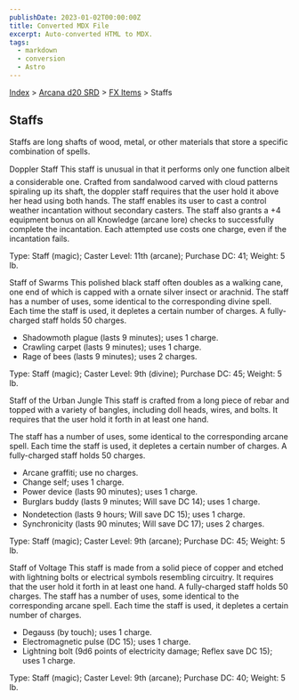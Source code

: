 ```yaml
---
publishDate: 2023-01-02T00:00:00Z
title: Converted MDX File
excerpt: Auto-converted HTML to MDX.
tags:
  - markdown
  - conversion
  - Astro
---
```






[Index](-index) > [Arcana d20 SRD](arcana-d20-srd-index) > [FX Items](arcana-d20-srd-fx-items-index) > Staffs




## Staffs


Staffs are long shafts of wood, metal, or other materials that store a specific combination of spells.


Doppler Staff
This staff is unusual in that it performs only one function albeit a considerable one. Crafted from sandalwood carved with cloud patterns spiraling up its shaft, the doppler staff requires that the user hold it above her head using both hands. The staff enables its user to cast a control weather incantation without secondary casters. The staff also grants a +4 equipment bonus on all Knowledge (arcane lore) checks to successfully complete the incantation. Each attempted use costs one charge, even if the incantation fails.


Type: Staff (magic); Caster Level: 11th (arcane); Purchase DC: 41; Weight: 5 lb.


Staff of Swarms
This polished black staff often doubles as a walking cane, one end of which is capped with a ornate silver insect or arachnid. The staff has a number of uses, some identical to the corresponding divine spell. Each time the staff is used, it depletes a certain number of charges. A fully-charged staff holds 50 charges.


- Shadowmoth plague (lasts 9 minutes); uses 1 charge.
- Crawling carpet (lasts 9 minutes); uses 1 charge.
- Rage of bees (lasts 9 minutes); uses 2 charges.


Type: Staff (magic); Caster Level: 9th (divine); Purchase DC: 45; Weight: 5 lb.


Staff of the Urban Jungle
This staff is crafted from a long piece of rebar and topped with a variety of bangles, including doll heads, wires, and bolts. It requires that the user hold it forth in at least one hand.


The staff has a number of uses, some identical to the corresponding arcane spell. Each time the staff is used, it depletes a certain number of charges. A fully-charged staff holds 50 charges.


- Arcane graffiti; use no charges.
- Change self; uses 1 charge.
- Power device (lasts 90 minutes); uses 1 charge.
- Burglars buddy (lasts 9 minutes; Will save DC 14); uses 1 charge.
- Nondetection (lasts 9 hours; Will save DC 15); uses 1 charge.
- Synchronicity (lasts 90 minutes; Will save DC 17); uses 2 charges.


Type: Staff (magic); Caster Level: 9th (arcane); Purchase DC: 45; Weight: 5 lb.


Staff of Voltage
This staff is made from a solid piece of copper and etched with lightning bolts or electrical symbols resembling circuitry. It requires that the user hold it forth in at least one hand. A fully-charged staff holds 50 charges. The staff has a number of uses, some identical to the corresponding arcane spell. Each time the staff is used, it depletes a certain number of charges.


- Degauss (by touch); uses 1 charge.
- Electromagnetic pulse (DC 15); uses 1 charge.
- Lightning bolt (9d6 points of electricity damage; Reflex save DC 15); uses 1 charge.


Type: Staff (magic); Caster Level: 9th (arcane); Purchase DC: 40; Weight: 5 lb.



